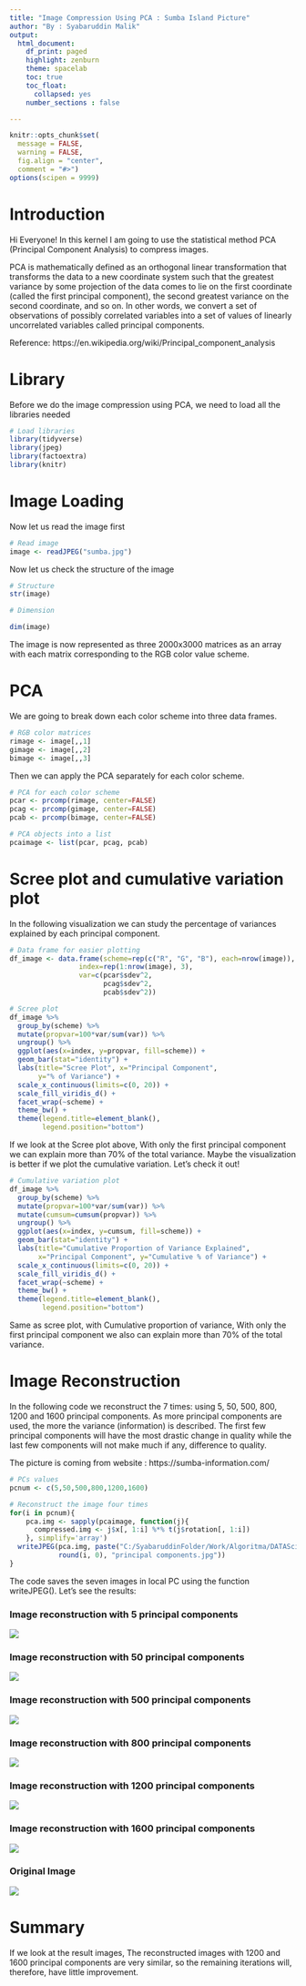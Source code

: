---
title: "Image Compression Using PCA : Sumba Island Picture"
author: "By : Syabaruddin Malik"
output:
  html_document:
    df_print: paged
    highlight: zenburn
    theme: spacelab
    toc: true
    toc_float:
      collapsed: yes
    number_sections : false

---

```{r setup, include=FALSE}
knitr::opts_chunk$set(
  message = FALSE,
  warning = FALSE,
  fig.align = "center",
  comment = "#>")
options(scipen = 9999)

```

# Introduction

Hi Everyone! In this kernel I am going to use the statistical method PCA (Principal Component Analysis) to compress images.

PCA is mathematically defined as an orthogonal linear transformation that transforms the data to a new coordinate system such that the greatest variance by some projection of the data comes to lie on the first coordinate (called the first principal component), the second greatest variance on the second coordinate, and so on. In other words, we convert a set of observations of possibly correlated variables into a set of values of linearly uncorrelated variables called principal components.

Reference: https://en.wikipedia.org/wiki/Principal_component_analysis

# Library

Before we do the image compression using PCA, we need to load all the libraries needed

```{r}
# Load libraries
library(tidyverse)
library(jpeg)
library(factoextra)
library(knitr)
```

# Image Loading

Now let us read the image first

```{r}
# Read image 
image <- readJPEG("sumba.jpg")
```

Now let us check the structure of the image

```{r}
# Structure
str(image)
```

```{r}
# Dimension

dim(image)
```
The image is now represented as three 2000x3000 matrices as an array with each matrix corresponding to the RGB color value scheme.

# PCA

We are going to break down each color scheme into three data frames.

```{r}
# RGB color matrices
rimage <- image[,,1]
gimage <- image[,,2]
bimage <- image[,,3]

```

Then we can apply the PCA separately for each color scheme.

```{r}
# PCA for each color scheme
pcar <- prcomp(rimage, center=FALSE)
pcag <- prcomp(gimage, center=FALSE)
pcab <- prcomp(bimage, center=FALSE)

# PCA objects into a list
pcaimage <- list(pcar, pcag, pcab)
```


# Scree plot and cumulative variation plot

In the following visualization we can study the percentage of variances explained by each principal component.

```{r}
# Data frame for easier plotting
df_image <- data.frame(scheme=rep(c("R", "G", "B"), each=nrow(image)), 
                 index=rep(1:nrow(image), 3),
                 var=c(pcar$sdev^2,
                       pcag$sdev^2,
                       pcab$sdev^2))

# Scree plot 
df_image %>% 
  group_by(scheme) %>%
  mutate(propvar=100*var/sum(var)) %>%
  ungroup() %>%
  ggplot(aes(x=index, y=propvar, fill=scheme)) + 
  geom_bar(stat="identity") +
  labs(title="Scree Plot", x="Principal Component", 
       y="% of Variance") + 
  scale_x_continuous(limits=c(0, 20)) +
  scale_fill_viridis_d() +
  facet_wrap(~scheme) +
  theme_bw() +
  theme(legend.title=element_blank(),
        legend.position="bottom") 

```


If we look at the Scree plot above, With only the first principal component we can explain more than 70% of the total variance. Maybe the visualization is better if we plot the cumulative variation. Let’s check it out!

```{r}
# Cumulative variation plot
df_image %>% 
  group_by(scheme) %>%
  mutate(propvar=100*var/sum(var)) %>%
  mutate(cumsum=cumsum(propvar)) %>%
  ungroup() %>%
  ggplot(aes(x=index, y=cumsum, fill=scheme)) + 
  geom_bar(stat="identity") + 
  labs(title="Cumulative Proportion of Variance Explained", 
       x="Principal Component", y="Cumulative % of Variance") + 
  scale_x_continuous(limits=c(0, 20)) +
  scale_fill_viridis_d() +
  facet_wrap(~scheme) +
  theme_bw() +
  theme(legend.title=element_blank(),
        legend.position="bottom")
```
Same as scree plot, with Cumulative proportion of variance, With only the first principal component we also can explain more than 70% of the total variance.

# Image Reconstruction

In the following code we reconstruct the 7 times: using 5, 50, 500, 800, 1200 and 1600 principal components. As more principal components are used, the more the variance (information) is described. The first few principal components will have the most drastic change in quality while the last few components will not make much if any, difference to quality.

The picture is coming from website : https://sumba-information.com/

```{r}
# PCs values
pcnum <- c(5,50,500,800,1200,1600)

# Reconstruct the image four times
for(i in pcnum){
    pca.img <- sapply(pcaimage, function(j){
      compressed.img <- j$x[, 1:i] %*% t(j$rotation[, 1:i])
    }, simplify='array') 
  writeJPEG(pca.img, paste("C:/SyabaruddinFolder/Work/Algoritma/DATAScicourse/UnsupervisedMachineLearning/LBBUL/Image reconstruction with", 
            round(i, 0), "principal components.jpg"))
}
```

The code saves the seven images in local PC using the function writeJPEG(). Let’s see the results:

### Image reconstruction with 5 principal components

![](C:/SyabaruddinFolder/Work/Algoritma/DATAScicourse/UnsupervisedMachineLearning/LBBUL/5.jpg)

### Image reconstruction with 50 principal components

![](C:/SyabaruddinFolder/Work/Algoritma/DATAScicourse/UnsupervisedMachineLearning/LBBUL/50.jpg)

### Image reconstruction with 500 principal components

![](C:/SyabaruddinFolder/Work/Algoritma/DATAScicourse/UnsupervisedMachineLearning/LBBUL/500.jpg)

### Image reconstruction with 800 principal components

![](C:/SyabaruddinFolder/Work/Algoritma/DATAScicourse/UnsupervisedMachineLearning/LBBUL/800.jpg)

### Image reconstruction with 1200 principal components

![](C:/SyabaruddinFolder/Work/Algoritma/DATAScicourse/UnsupervisedMachineLearning/LBBUL/1200.jpg)

### Image reconstruction with 1600 principal components

![](C:/SyabaruddinFolder/Work/Algoritma/DATAScicourse/UnsupervisedMachineLearning/LBBUL/1600.jpg)

### Original Image

![](C:/SyabaruddinFolder/Work/Algoritma/DATAScicourse/UnsupervisedMachineLearning/LBBUL/sumba.jpg)

# Summary

If we look at the result images, The reconstructed images with 1200 and 1600 principal components are very similar, so the remaining iterations will, therefore, have little improvement.

